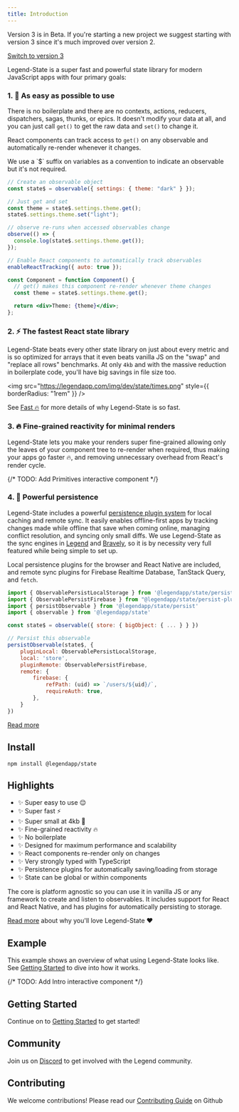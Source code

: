 ```yaml
---
title: Introduction
---
```


<Callout type="warn">
Version 3 is in Beta. If you're starting a new project we suggest starting with version 3 since it's much improved over version 2.

[Switch to version 3](../../v3)
</Callout>


Legend-State is a super fast and powerful state library for modern JavaScript apps with four primary goals:

### 1. <span className="text-lg">🦄</span> As easy as possible to use

There is no boilerplate and there are no contexts, actions, reducers, dispatchers, sagas, thunks, or epics. It doesn't modify your data at all, and you can just call `get()` to get the raw data and `set()` to change it.

React components can track access to `get()` on any observable and automatically re-render whenever it changes.

<Callout>
We use a `$` suffix on variables as a convention to indicate an observable but it's not required.
</Callout>

```jsx
// Create an observable object
const state$ = observable({ settings: { theme: "dark" } });

// Just get and set
const theme = state$.settings.theme.get();
state$.settings.theme.set("light");

// observe re-runs when accessed observables change
observe(() => {
  console.log(state$.settings.theme.get());
});

// Enable React components to automatically track observables
enableReactTracking({ auto: true });

const Component = function Component() {
  // get() makes this component re-render whenever theme changes
  const theme = state$.settings.theme.get();

  return <div>Theme: {theme}</div>;
};
```

### 2. <span className="text-lg">⚡️</span> The fastest React state library

Legend-State beats every other state library on just about every metric and is so optimized for arrays that it even beats vanilla JS on the "swap" and "replace all rows" benchmarks. At only `4kb` and with the massive reduction in boilerplate code, you'll have big savings in file size too.

<img
  src="https://legendapp.com/img/dev/state/times.png"
  style={{ borderRadius: "1rem" }}
/>

See [Fast 🔥](../fast) for more details of why Legend-State is so fast.

### 3. 🔥 Fine-grained reactivity for minimal renders

Legend-State lets you make your renders super fine-grained allowing only the leaves of your component tree to re-render when required, thus making your apps go faster 🔥, and removing unnecessary overhead from React's render cycle.


{/* TODO: Add Primitives interactive component */}

### 4. 💾 Powerful persistence

Legend-State includes a powerful [persistence plugin system](../../guides/persistence) for local caching and remote sync. It easily enables offline-first apps by tracking changes made while offline that save when coming online, managing conflict resolution, and syncing only small diffs. We use Legend-State as the sync engines in [Legend](https://legendapp.com) and [Bravely](https://bravely.io), so it is by necessity very full featured while being simple to set up.

Local persistence plugins for the browser and React Native are included, and remote sync plugins for Firebase Realtime Database, TanStack Query, and `fetch`.

```js
import { ObservablePersistLocalStorage } from '@legendapp/state/persist-plugins/local-storage'
import { ObservablePersistFirebase } from "@legendapp/state/persist-plugins/firebase"
import { persistObservable } from '@legendapp/state/persist'
import { observable } from '@legendapp/state'

const state$ = observable({ store: { bigObject: { ... } } })

// Persist this observable
persistObservable(state$, {
    pluginLocal: ObservablePersistLocalStorage,
    local: 'store',
    pluginRemote: ObservablePersistFirebase,
    remote: {
        firebase: {
            refPath: (uid) => `/users/${uid}/`,
            requireAuth: true,
        },
    }
})
```

[Read more](../../guides/persistence)

## Install

```npm
npm install @legendapp/state
```

## Highlights

- ✨ Super easy to use 😌
- ✨ Super fast ⚡️
- ✨ Super small at 4kb 🐥
- ✨ Fine-grained reactivity 🔥
- ✨ No boilerplate
- ✨ Designed for maximum performance and scalability
- ✨ React components re-render only on changes
- ✨ Very strongly typed with TypeScript
- ✨ Persistence plugins for automatically saving/loading from storage
- ✨ State can be global or within components

The core is platform agnostic so you can use it in vanilla JS or any framework to create and listen to observables. It includes support for React and React Native, and has plugins for automatically persisting to storage.

[Read more](../why) about why you'll love Legend-State ❤️

## Example

This example shows an overview of what using Legend-State looks like. See [Getting Started](./getting-started) to dive into how it works.

{/* TODO: Add Intro interactive component */}

## Getting Started

Continue on to [Getting Started](../getting-started) to get started!

## Community

Join us on [Discord](https://discord.gg/5CBaNtADNX) to get involved with the Legend community.

## Contributing

We welcome contributions! Please read our [Contributing Guide](https://github.com/LegendApp/legend-state) on Github
